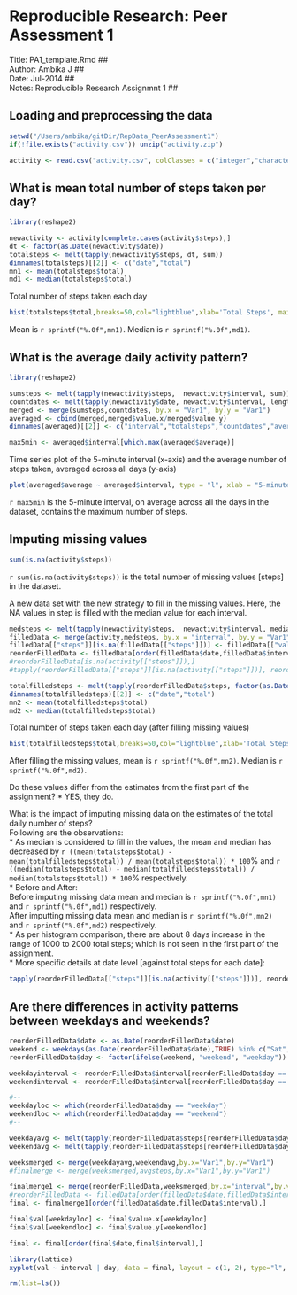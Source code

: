 # Reproducible Research: Peer Assessment 1
Title:  PA1_template.Rmd                     ##  
Author: Ambika J                             ##  
Date:   Jul-2014                             ##  
Notes:  Reproducible Research Assignmnt 1    ##  

## Loading and preprocessing the data
```r
setwd("/Users/ambika/gitDir/RepData_PeerAssessment1")
if(!file.exists("activity.csv")) unzip("activity.zip")
```

```r
activity <- read.csv("activity.csv", colClasses = c("integer","character","integer"), comment="",stringsAsFactors = FALSE, nrows = 17568)
```

## What is mean total number of steps taken per day?
```r
library(reshape2)

newactivity <- activity[complete.cases(activity$steps),]
dt <- factor(as.Date(newactivity$date))
totalsteps <- melt(tapply(newactivity$steps, dt, sum))
dimnames(totalsteps)[[2]] <- c("date","total")
mn1 <- mean(totalsteps$total)
md1 <- median(totalsteps$total)
```

Total number of steps taken each day
```r
hist(totalsteps$total,breaks=50,col="lightblue",xlab='Total Steps', main = "Total number of steps taken each day")
```

Mean is `r sprintf("%.0f",mn1) `. Median is `r sprintf("%.0f",md1)`.

## What is the average daily activity pattern?
```r
library(reshape2)

sumsteps <- melt(tapply(newactivity$steps,  newactivity$interval, sum))
countdates <- melt(tapply(newactivity$date, newactivity$interval, length))
merged <- merge(sumsteps,countdates, by.x = "Var1", by.y = "Var1")
averaged <- cbind(merged,merged$value.x/merged$value.y)
dimnames(averaged)[[2]] <- c("interval","totalsteps","countdates","average")

max5min <- averaged$interval[which.max(averaged$average)]
```

Time series plot of the 5-minute interval (x-axis) and the average number of steps taken, averaged across all days (y-axis)
```r
plot(averaged$average ~ averaged$interval, type = "l", xlab = "5-minute interval", ylab = "average steps",col="blue")
```

`r max5min` is the 5-minute interval, on average across all the days in the dataset, contains the maximum number of steps.

## Imputing missing values
```r
sum(is.na(activity$steps))
```
`r sum(is.na(activity$steps))` is the total number of missing values [steps] in the dataset.

A new data set with the new strategy to fill in the missing values. Here, the NA values in step is filled with the median value for each interval.
```r
medsteps <- melt(tapply(newactivity$steps,  newactivity$interval, median))
filledData <- merge(activity,medsteps, by.x = "interval", by.y = "Var1",all = TRUE)
filledData[["steps"]][is.na(filledData[["steps"]])] <- filledData[["value"]][is.na(filledData[["steps"]])]
reorderFilledData <- filledData[order(filledData$date,filledData$interval),c(2,3,1)]
#reorderFilledData[is.na(activity[["steps"]]),] 
#tapply(reorderFilledData[["steps"]][is.na(activity[["steps"]])], reorderFilledData$date, sum)

totalfilledsteps <- melt(tapply(reorderFilledData$steps, factor(as.Date(reorderFilledData$date)), sum))
dimnames(totalfilledsteps)[[2]] <- c("date","total")
mn2 <- mean(totalfilledsteps$total)
md2 <- median(totalfilledsteps$total)
```

Total number of steps taken each day (after filling missing values)
```r
hist(totalfilledsteps$total,breaks=50,col="lightblue",xlab='Total Steps', main = "Total number of steps taken each day (after filling missing values)")
```

After filling the missing values, mean is `r sprintf("%.0f",mn2) `. Median is `r sprintf("%.0f",md2)`.

Do these values differ from the estimates from the first part of the assignment? 
* YES, they do.  

What is the impact of imputing missing data on the estimates of the total daily number of steps?  
Following are the observations:  
* As median is considered to fill in the values, the mean and median has decreased by `r ((mean(totalsteps$total) - mean(totalfilledsteps$total)) / mean(totalsteps$total)) * 100`% and `r ((median(totalsteps$total) - median(totalfilledsteps$total)) / median(totalsteps$total)) * 100`% respectively.  
* Before and After:  
Before imputing missing data mean and median is `r sprintf("%.0f",mn1) ` and `r sprintf("%.0f",md1)` respectively.  
After imputting missing  data mean and median is `r sprintf("%.0f",mn2) ` and `r sprintf("%.0f",md2)` respectively.  
* As per histogram comparison, there are about 8 days increase in the range of 1000 to 2000 total steps; which is not seen in the first part of the assignment.  
* More specific details at date level [against total steps for each date]:  
```r
tapply(reorderFilledData[["steps"]][is.na(activity[["steps"]])], reorderFilledData$date[is.na(activity[["steps"]])], sum)
```
 
## Are there differences in activity patterns between weekdays and weekends?
```r
reorderFilledData$date <- as.Date(reorderFilledData$date)
weekend <- weekdays(as.Date(reorderFilledData$date),TRUE) %in% c("Sat", "Sun")
reorderFilledData$day <- factor(ifelse(weekend, "weekend", "weekday"))

weekdayinterval <- reorderFilledData$interval[reorderFilledData$day == "weekday"]
weekendinterval <- reorderFilledData$interval[reorderFilledData$day == "weekend"]

#--
weekdayloc <- which(reorderFilledData$day == "weekday")
weekendloc <- which(reorderFilledData$day == "weekend")
#--

weekdayavg <- melt(tapply(reorderFilledData$steps[reorderFilledData$day == "weekday"],  weekdayinterval, mean))
weekendavg <- melt(tapply(reorderFilledData$steps[reorderFilledData$day == "weekend"],  weekendinterval, mean))

weeksmerged <- merge(weekdayavg,weekendavg,by.x="Var1",by.y="Var1")
#finalmerge <- merge(weeksmerged,avgsteps,by.x="Var1",by.y="Var1")

finalmerge1 <- merge(reorderFilledData,weeksmerged,by.x="interval",by.y="Var1")
#reorderFilledData <- filledData[order(filledData$date,filledData$interval),c(2,3,1)]
final <- finalmerge1[order(filledData$date,filledData$interval),]

final$val[weekdayloc] <- final$value.x[weekdayloc]
final$val[weekendloc] <- final$value.y[weekendloc]

final <- final[order(final$date,final$interval),] 

```
```r
library(lattice)
xyplot(val ~ interval | day, data = final, layout = c(1, 2), type="l", ylab = "steps")
```

```r
rm(list=ls())
```